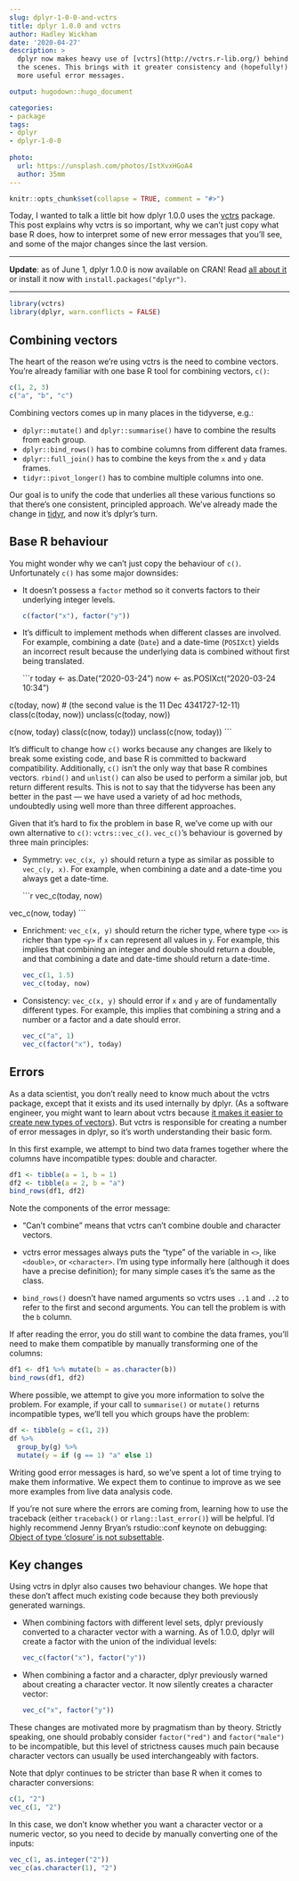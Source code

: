 ```yaml
---
slug: dplyr-1-0-0-and-vctrs
title: dplyr 1.0.0 and vctrs
author: Hadley Wickham
date: '2020-04-27'
description: >
  dplyr now makes heavy use of [vctrs](http://vctrs.r-lib.org/) behind
  the scenes. This brings with it greater consistency and (hopefully!)
  more useful error messages.

output: hugodown::hugo_document

categories:
- package
tags:
- dplyr
- dplyr-1-0-0
  
photo:
  url: https://unsplash.com/photos/IstXvxHGoA4
  author: 35mm
---
```


```r
knitr::opts_chunk$set(collapse = TRUE, comment = "#>")
```

Today, I wanted to talk a little bit how dplyr 1.0.0 uses the  [vctrs](http://vctrs.r-lib.org/) package. This post explains why vctrs is so important, why we can't just copy what base R does, how to interpret some of new error messages that you'll see, and some of the major changes since the last version.

---

**Update**: as of June 1, dplyr 1.0.0 is now available on CRAN! Read [all about  it](/blog/2020/06/dplyr-1-0-0/) or install it now with `install.packages("dplyr")`.

---

```r
library(vctrs)
library(dplyr, warn.conflicts = FALSE)
```

## Combining vectors

The heart of the reason we're using vctrs is the need to combine vectors. You're already familiar with one base R tool for combining vectors, `c()`:

```r
c(1, 2, 3)
c("a", "b", "c")
```

Combining vectors comes up in many places in the tidyverse, e.g.:

* `dplyr::mutate()` and `dplyr::summarise()` have to combine the results 
  from each group.
* `dplyr::bind_rows()` has to combine columns from different data frames.
* `dplyr::full_join()`  has to combine the keys from the `x` and `y` data
  frames.
* `tidyr::pivot_longer()` has to combine multiple columns into one.

Our goal is to unify the code that underlies all these various functions so that there's one consistent, principled approach. We've already made the change in [tidyr](https://www.tidyverse.org/blog/2019/09/tidyr-1-0-0/), and now it's dplyr's turn. 

## Base R behaviour

You might wonder why we can't just copy the behaviour of `c()`. Unfortunately `c()` has some major downsides:

*   It doesn't possess a `factor` method so it converts factors to their
    underlying integer levels. 
    
    ```r
c(factor("x"), factor("y"))
    ```

*   It's difficult to implement methods when different classes are involved.
    For example, combining a date (`Date`) and a date-time (`POSIXct`) yields
    an incorrect result because the underlying data is combined without
    first being translated.

    ```r
today <- as.Date("2020-03-24")
now <- as.POSIXct("2020-03-24 10:34")

c(today, now)
# (the second value is the 11 Dec 4341727-12-11)
class(c(today, now))
unclass(c(today, now))

c(now, today)
class(c(now, today))
unclass(c(now, today))
    ```

It's difficult to change how `c()` works because any changes are likely to break some existing code, and base R is committed to backward compatibility. Additionally, `c()` isn't the only way that base R combines vectors. `rbind()` and `unlist()` can also be used to perform a similar job, but return different results. This is not to say that the tidyverse has been any better in the past --- we have used a variety of ad hoc methods, undoubtedly using well more than three different approaches. 

Given that it's hard to fix the problem in base R, we've come up with our own alternative to `c()`: `vctrs::vec_c()`. `vec_c()`'s behaviour is governed by three main principles:

*   Symmetry: `vec_c(x, y)` should return a type as similar as possible to 
    `vec_c(y, x)`. For example, when combining a date and a date-time you
    always get a date-time.
    
    ```r
vec_c(today, now)

vec_c(now, today)
    ```
    
*   Enrichment: `vec_c(x, y)` should return the richer type, where type `<x>` 
    is richer than type `<y>` if `x` can represent all values in `y`. For 
    example, this implies that combining an integer and double should return a
    double, and that combining a date and date-time should return a date-time.
  
    ```r
vec_c(1, 1.5)
vec_c(today, now)
    ```
    
*   Consistency: `vec_c(x, y)` should error if `x` and `y` are of fundamentally 
    different types. For example, this implies that combining a string and a
    number or a factor and a date should error.

    ```r
vec_c("a", 1)
vec_c(factor("x"), today)
    ```

## Errors

As a data scientist, you don't really need to know much about the vctrs package, except that it exists and its used internally by dplyr. (As a software engineer, you might want to learn about vctrs because [it makes it easier to create new types of vectors](https://vctrs.r-lib.org/articles/s3-vector.html)). But vctrs is responsible for creating a number of error messages in dplyr, so it's worth understanding their basic form.

In this first example, we attempt to bind two data frames together where the columns have incompatible types: double and character.

```r
df1 <- tibble(a = 1, b = 1)
df2 <- tibble(a = 2, b = "a")
bind_rows(df1, df2)
```

Note the components of the error message:

* "Can't combine" means that vctrs can't combine double and character vectors. 
  
* vctrs error messages always puts the "type" of the variable in `<>`,
  like `<double>`, or `<character>`. I'm using type informally here 
  (although it does have a precise definition); for many simple cases it's 
  the same as the class.
  
* `bind_rows()` doesn't have named arguments so vctrs uses `..1` and 
  `..2` to refer to the first and second arguments. You can tell the
  problem is with the `b` column.
  
If after reading the error, you do still want to combine the data frames, you'll need to make them compatible by manually transforming one of the columns:

```r
df1 <- df1 %>% mutate(b = as.character(b))
bind_rows(df1, df2)
```

Where possible, we attempt to give you more information to solve the problem. For example, if your call to `summarise()` or `mutate()` returns incompatible types, we'll tell you which groups have the problem:

```r
df <- tibble(g = c(1, 2))
df %>%
  group_by(g) %>%
  mutate(y = if (g == 1) "a" else 1)
```

Writing good error messages is hard, so we've spent a lot of time trying to make them informative. We expect them to continue to improve as we see more examples from live data analysis code.

If you're not sure where the errors are coming from, learning how to use the traceback (either `traceback()` or `rlang::last_error()`) will be helpful. I'd highly recommend Jenny Bryan's rstudio::conf keynote on debugging: [Object of type 'closure' is not subsettable](https://resources.rstudio.com/rstudio-conf-2020/object-of-type-closure-is-not-subsettable-jenny-bryan).

## Key changes

Using vctrs in dplyr also causes two behaviour changes. We hope that these don't affect much existing code because they both previously generated warnings. 

*   When combining factors with different level sets, dplyr previously 
    converted to a character vector with a warning. As of 1.0.0, dplyr will
    create a factor with the union of the individual levels:
  
    ```r
vec_c(factor("x"), factor("y"))
    ```
  
*   When combining a factor and a character, dplyr previously warned about
    creating a character vector. It now silently creates a character vector:

    ```r
vec_c("x", factor("y"))
    ```

These changes are motivated more by pragmatism than by theory. Strictly speaking, one should probably consider `factor("red")` and `factor("male")` to be incompatible, but this level of strictness causes much pain because character vectors can usually be used interchangeably with factors.

Note that dplyr continues to be stricter than base R when it comes to character conversions: 

```r
c(1, "2")
vec_c(1, "2")
```

In this case, we don't know whether you want a character vector or a numeric vector, so you need to decide by manually converting one of the inputs:

```r
vec_c(1, as.integer("2"))
vec_c(as.character(1), "2")
```

